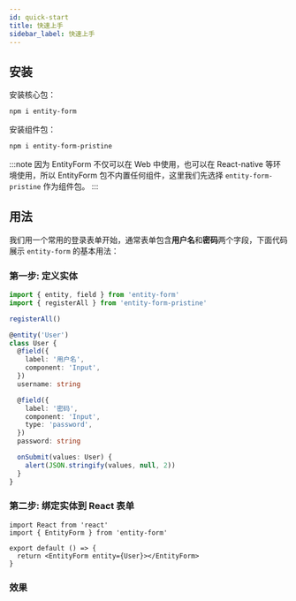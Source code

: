 ```yaml
---
id: quick-start
title: 快速上手
sidebar_label: 快速上手
---
```



## 安装

安装核心包：

```bash
npm i entity-form
```

安装组件包：

```bash
npm i entity-form-pristine
```

:::note
因为 EntityForm 不仅可以在 Web 中使用，也可以在 React-native 等环境使用，所以 EntityForm 包不内置任何组件，这里我们先选择 `entity-form-pristine` 作为组件包。
:::

## 用法

我们用一个常用的登录表单开始，通常表单包含**用户名**和**密码**两个字段，下面代码展示 `entity-form` 的基本用法：

### 第一步: 定义实体

```ts title="user.entity.ts"
import { entity, field } from 'entity-form'
import { registerAll } from 'entity-form-pristine'

registerAll()

@entity('User')
class User {
  @field({
    label: '用户名',
    component: 'Input',
  })
  username: string

  @field({
    label: '密码',
    component: 'Input',
    type: 'password',
  })
  password: string

  onSubmit(values: User) {
    alert(JSON.stringify(values, null, 2))
  }
}
```

### 第二步: 绑定实体到 React 表单

```tsx
import React from 'react'
import { EntityForm } from 'entity-form'

export default () => {
  return <EntityForm entity={User}></EntityForm>
}
```


### 效果

<QuickStartExample />

